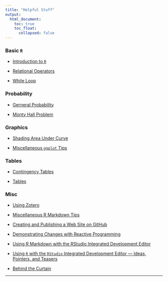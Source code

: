 ```yaml
---
title: "Helpful Stuff"
output: 
  html_document:
    toc: true
    toc_float:
      collapsed: false
---
```

### Basic `R`
* [Introduction to `R`](./rmarkdown/IntroToR.html)

* [Relational Operators](./rmarkdown/RelationalOperators.html)

* [While Loop](./rmarkdown/WhileLoop.html)

### Probability
* [Gerneral Probability](./rmarkdown/probability.html)

* [Monty Hall Problem](./rmarkdown/Monty.html)

### Graphics
* [Shading Area Under Curve](./rmarkdown/NormalGGio.html)

* [Miscellaneous `ggplot` Tips](./rmarkdown/MiscGGPLOT.html)

### Tables
* [Contingency Tables](./rmarkdown/ContingencyTables.html)

* [Tables](./rmarkdown/FormattingTables.html)

### Misc
* [Using Zotero](https://stat-ata-asu.github.io/STT2810HonorsClassRepo/RMarkdown/ZoteroInClass.html)

* [Miscellaneous R Markdown Tips](./rmarkdown/MiscRmarkdown.html)

* [Creating and Publishing a Web Site on GitHub](./rmarkdown/WebPageHowTo.html)

* [Demonstrating Changes with Reactive Programming](./rmarkdown/ReactiveProgrammingWeb.html)

* [Using R Markdown with the RStudio Integrated Development Editor](./rmarkdown/UsingRStudioWeb.html)

* [Using `R` with the `RStudio` Integrated Development Editor --- Ideas, Pointers, and Teasers](./rmarkdown/IntroductionToUsingR.html)

* [Behind the Curtain](./rmarkdown/BehindTheCurtain.html)



* * *